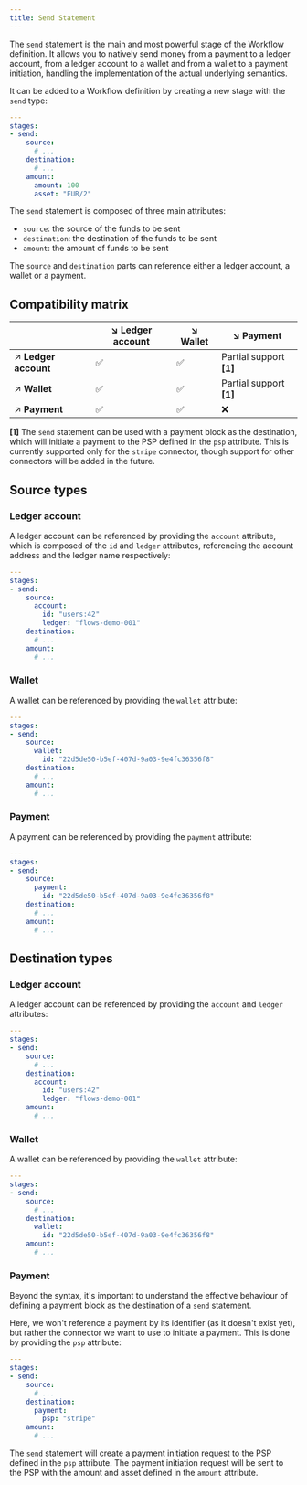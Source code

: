 ```yaml
---
title: Send Statement
---
```


The `send` statement is the main and most powerful stage of the Workflow definition. It allows you to natively send money from a payment to a ledger account, from a ledger account to a wallet and from a wallet to a payment initiation, handling the implementation of the actual underlying semantics.

It can be added to a Workflow definition by creating a new stage with the `send` type:

```yaml
---
stages:
- send:
    source:
      # ...
    destination:
      # ...
    amount:
      amount: 100
      asset: "EUR/2"
```

The `send` statement is composed of three main attributes:

- `source`: the source of the funds to be sent
- `destination`: the destination of the funds to be sent
- `amount`: the amount of funds to be sent

The `source` and `destination` parts can reference either a ledger account, a wallet or a payment.

## Compatibility matrix

| | ↘️ Ledger account | ↘️ Wallet | ↘️ Payment |
| --- | --- | --- | --- |
| ↗️ **Ledger account** | :white_check_mark: | :white_check_mark: | Partial support **[1]** |
| ↗️ **Wallet** | :white_check_mark: | :white_check_mark: | Partial support **[1]** |
| ↗️ **Payment** | :white_check_mark: | :white_check_mark: | :x: |

**[1]** The `send` statement can be used with a payment block as the destination, which will initiate a payment to the PSP defined in the `psp` attribute. This is currently supported only for the `stripe` connector, though support for other connectors will be added in the future.

## Source types

### Ledger account

A ledger account can be referenced by providing the `account` attribute, which is composed of the `id` and `ledger` attributes, referencing the account address and the ledger name respectively:

```yaml
---
stages:
- send:
    source:
      account:
        id: "users:42"
        ledger: "flows-demo-001"
    destination:
      # ...
    amount:
      # ...
```

### Wallet

A wallet can be referenced by providing the `wallet` attribute:

```yaml
---
stages:
- send:
    source:
      wallet:
        id: "22d5de50-b5ef-407d-9a03-9e4fc36356f8"
    destination:
      # ...
    amount:
      # ...
```

### Payment

A payment can be referenced by providing the `payment` attribute:

```yaml
---
stages:
- send:
    source:
      payment:
        id: "22d5de50-b5ef-407d-9a03-9e4fc36356f8"
    destination:
      # ...
    amount:
      # ...
```

## Destination types

### Ledger account

A ledger account can be referenced by providing the `account` and `ledger` attributes:

```yaml
---
stages:
- send:
    source:
      # ...
    destination:
      account:
        id: "users:42"
        ledger: "flows-demo-001"
    amount:
      # ...
```

### Wallet

A wallet can be referenced by providing the `wallet` attribute:

```yaml
---
stages:
- send:
    source:
      # ...
    destination:
      wallet:
        id: "22d5de50-b5ef-407d-9a03-9e4fc36356f8"
    amount:
      # ...
```

### Payment

Beyond the syntax, it's important to understand the effective behaviour of defining a payment block as the destination of a `send` statement.

Here, we won't reference a payment by its identifier (as it doesn't exist yet), but rather the connector we want to use to initiate a payment. This is done by providing the `psp` attribute:

```yaml
---
stages:
- send:
    source:
      # ...
    destination:
      payment:
        psp: "stripe"
    amount:
      # ...
```

The `send` statement will create a payment initiation request to the PSP defined in the `psp` attribute. The payment initiation request will be sent to the PSP with the amount and asset defined in the `amount` attribute.
